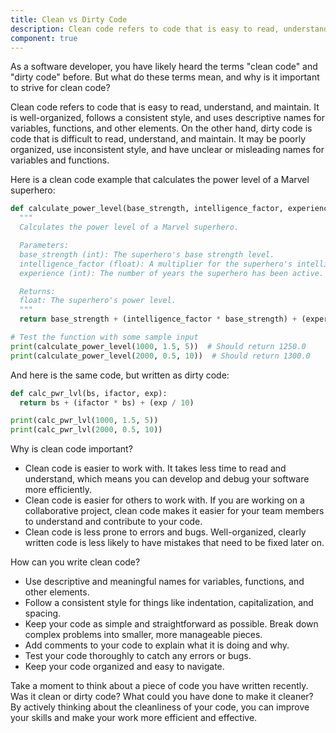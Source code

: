 ```yaml
---
title: Clean vs Dirty Code
description: Clean code refers to code that is easy to read, understand, and maintain. It is well-organized, follows a consistent style, and uses descriptive names for variables, functions, and other elements. On the other hand, dirty code is code that is difficult to read, understand, and maintain. It may be poorly organized, use inconsistent style, and have unclear or misleading names for variables and functions.
component: true
---
```


As a software developer, you have likely heard the terms "clean code" and "dirty code" before. But what do these terms mean, and why is it important to strive for clean code?

Clean code refers to code that is easy to read, understand, and maintain. It is well-organized, follows a consistent style, and uses descriptive names for variables, functions, and other elements. On the other hand, dirty code is code that is difficult to read, understand, and maintain. It may be poorly organized, use inconsistent style, and have unclear or misleading names for variables and functions.

Here is a clean code example that calculates the power level of a Marvel superhero:

```python
def calculate_power_level(base_strength, intelligence_factor, experience):
  """
  Calculates the power level of a Marvel superhero.

  Parameters:
  base_strength (int): The superhero's base strength level.
  intelligence_factor (float): A multiplier for the superhero's intelligence.
  experience (int): The number of years the superhero has been active.

  Returns:
  float: The superhero's power level.
  """
  return base_strength + (intelligence_factor * base_strength) + (experience / 10)

# Test the function with some sample input
print(calculate_power_level(1000, 1.5, 5))  # Should return 1250.0
print(calculate_power_level(2000, 0.5, 10))  # Should return 1300.0
```

And here is the same code, but written as dirty code:

```python
def calc_pwr_lvl(bs, ifactor, exp):
  return bs + (ifactor * bs) + (exp / 10)

print(calc_pwr_lvl(1000, 1.5, 5))
print(calc_pwr_lvl(2000, 0.5, 10))
```

Why is clean code important?

- Clean code is easier to work with. It takes less time to read and understand, which means you can develop and debug your software more efficiently.
- Clean code is easier for others to work with. If you are working on a collaborative project, clean code makes it easier for your team members to understand and contribute to your code.
- Clean code is less prone to errors and bugs. Well-organized, clearly written code is less likely to have mistakes that need to be fixed later on.

How can you write clean code?

- Use descriptive and meaningful names for variables, functions, and other elements.
- Follow a consistent style for things like indentation, capitalization, and spacing.
- Keep your code as simple and straightforward as possible. Break down complex problems into smaller, more manageable pieces.
- Add comments to your code to explain what it is doing and why.
- Test your code thoroughly to catch any errors or bugs.
- Keep your code organized and easy to navigate.

Take a moment to think about a piece of code you have written recently. Was it clean or dirty code? What could you have done to make it cleaner? By actively thinking about the cleanliness of your code, you can improve your skills and make your work more efficient and effective.
